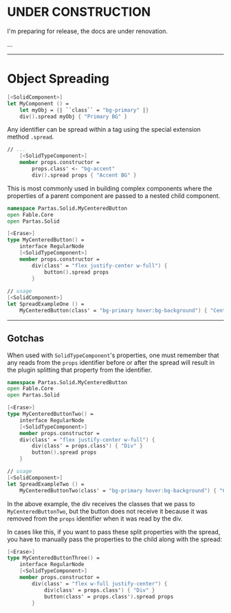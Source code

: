 
# UNDER CONSTRUCTION

I'm preparing for release, the docs are under renovation.

...

---

# Object Spreading

```fsharp title="Spreading Objects"
[<SolidComponent>]
let MyComponent () =
    let myObj = {| ``class`` = "bg-primary" |}
    div().spread myObj { "Primary BG" }
```

<SpreadExampleZero></SpreadExampleZero>

Any identifier can be spread within a tag using the special extension method `.spread`.

```fsharp title="Spreading Props"
// ...
    [<SolidTypeComponent>]
    member props.constructor =
        props.class' <- "bg-accent"
        div().spread props { "Accent BG" } 
```

This is most commonly used in building complex components where the properties of a parent component are passed to a nested child component.

```fsharp
namespace Partas.Solid.MyCenteredButton
open Fable.Core
open Partas.Solid

[<Erase>]
type MyCenteredButton() =
    interface RegularNode
    [<SolidTypeComponent>]
    member props.constructor =
        div(class' = "flex justify-center w-full") {
            button().spread props
        }
        
// usage
[<SolidComponent>]
let SpreadExampleOne () =
    MyCenteredButton(class' = "bg-primary hover:bg-background") { "Centered" }
```

<SpreadExampleOne></SpreadExampleOne>

---

## Gotchas

When used with `SolidTypeComponent`'s properties, one must remember that any reads from the `props` identifier before or after the spread will result in the plugin splitting that property from the identifier.

```fsharp
namespace Partas.Solid.MyCenteredButton
open Fable.Core
open Partas.Solid

[<Erase>]
type MyCenteredButtonTwo() =
    interface RegularNode
    [<SolidTypeComponent>]
    member props.constructor =
    div(class' = "flex justify-center w-full") {
        div(class' = props.class') { "Div" }
        button().spread props
    }

// usage
[<SolidComponent>]
let SpreadExampleTwo () =
    MyCenteredButtonTwo(class' = "bg-primary hover:bg-background") { "Centered" }
```

<SpreadExampleTwo></SpreadExampleTwo>

In the above example, the div receives the classes that we pass to `MyCenteredButtonTwo`, but the button does not receive it because it was removed from the `props` identifier when it was read by the div.

In cases like this, if you want to pass these split properties with the spread, you have to manually pass the properties to the child along with the spread:

```fsharp
[<Erase>]
type MyCenteredButtonThree() =
    interface RegularNode
    [<SolidTypeComponent>]
    member props.constructor =
        div(class' = "flex w-full justify-center") {
            div(class' = props.class') { "Div" }
            button(class' = props.class').spread props
        }
```

<SpreadExampleThree></SpreadExampleThree>
